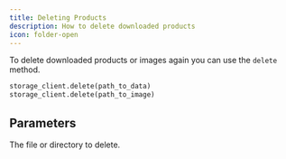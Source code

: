 ```yaml
---
title: Deleting Products
description: How to delete downloaded products
icon: folder-open
---
```


To delete downloaded products or images again you can use the `delete` method.

<RequestExample>

```python Python
storage_client.delete(path_to_data)
storage_client.delete(path_to_image)
```

</RequestExample>

## Parameters

<ParamField path="file_or_directory" type="Path">
  The file or directory to delete.
</ParamField>
